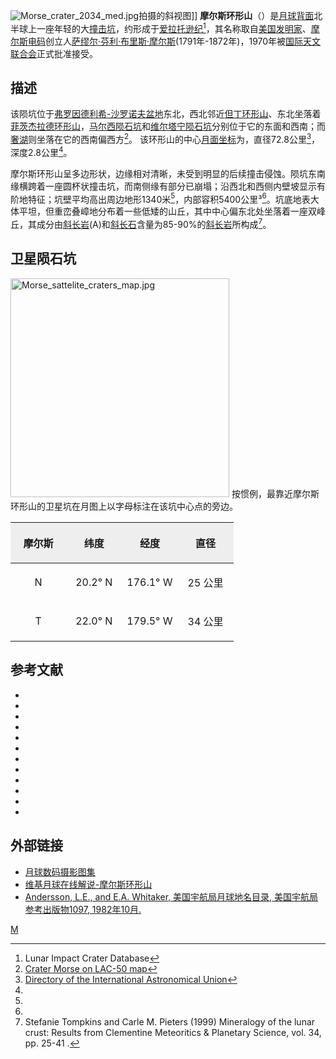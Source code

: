 {{lunar crater data|
 image=Morse LROC.jpg|240px|
 caption=[[月球勘测轨道飞行器|月球勘测轨道飞行器]]拍摄的图像|
 latitude=21.9|
 N_or_S=N|
 longitude=175.29|
 E_or_W=W|
 diameter=72.8公里|
 depth=2.8公里|
 colong=176|
 eponym=[[萨缪尔·摩尔斯|萨缪尔·芬·布·摩尔斯]]}}
[[Image:Morse_crater_2034_med.jpg|thumb]]拍摄的斜视图]]
'''摩尔斯环形山'''（{{lang-en|Morse}}）是[[月球背面|月球背面]]北半球上一座年轻的大[[撞击坑|撞击坑]]，约形成于[[爱拉托逊纪|爱拉托逊纪]]<ref name=LICD>Lunar Impact Crater Database</ref>，其名称取自[[美国|美国]][[发明家|发明家]]、[[摩尔斯电码|摩尔斯电码]]创立人[[萨缪尔·摩尔斯|萨缪尔·芬利·布里斯·摩尔斯]](1791年-1872年)，1970年被[[国际天文联合会|国际天文联合会]]正式批准接受。

==描述==
该陨坑位于[[弗罗因德利希-沙罗诺夫盆地|弗罗因德利希-沙罗诺夫盆地]]东北，西北邻近[[但丁环形山|但丁环形山]]、东北坐落着[[菲茨杰拉德环形山|菲茨杰拉德环形山]]，[[马尔西陨石坑|马尔西陨石坑]]和[[维尔塔宁陨石坑|维尔塔宁陨石坑]]分别位于它的东面和西南；而[[奢湖|奢湖]]则坐落在它的西南偏西方<ref>[http://planetarynames.wr.usgs.gov/images/Lunar/lac_50_wac.pdf Crater Morse on LAC-50 map]</ref>。
该环形山的中心[[月面坐标|月面坐标]]为{{Coord|21.9|N|175.29|W|globe:Moon|nogoogle=1|noosm=1}}，直径72.8公里<ref name="IAU">[http://planetarynames.wr.usgs.gov/Feature/4043 Directory of the International Astronomical Union]</ref>，
深度2.8公里<ref name="LICD"/>。

摩尔斯环形山呈多边形状，边缘相对清晰，未受到明显的后续撞击侵蚀。陨坑东南缘横跨着一座圆杯状撞击坑，而南侧缘有部分已崩塌；沿西北和西侧内壁坡显示有阶地特征；坑壁平均高出周边地形1340米<ref name="LICD"/>，内部容积5400公里³<ref name="LICD"/>。坑底地表大体平坦，但重峦叠嶂地分布着一些低矮的山丘，其中中心偏东北处坐落着一座双峰丘，其成分由[[斜长岩|斜长岩]](A)和[[斜长石|斜长石]]含量为85-90%的[[斜长岩|斜长岩]]所构成<ref>Stefanie Tompkins and Carle M. Pieters (1999) Mineralogy of the lunar crust: Results from Clementine Meteoritics & Planetary Science, vol. 34, pp. 25-41 .</ref>。

==卫星陨石坑==
[[Image:Morse_sattelite_craters_map.jpg|350px]]
按惯例，最靠近摩尔斯环形山的卫星坑在月图上以字母标注在该坑中心点的旁边。

{| class="wikitable"
!width="25%" style="background:#eeeeee;" |摩尔斯
!width="25%" style="background:#eeeeee;" |纬度
!width="25%" style="background:#eeeeee;" |经度
!width="25%" style="background:#eeeeee;" |直径
|-
|align="center"|N
|align="center"|20.2° N
|align="center"|176.1° W
|align="center"|25 公里
|-
|align="center"|T
|align="center"|22.0° N
|align="center"|179.5° W
|align="center"|34 公里
|}
{{clear}}

==参考文献==
{{reflist}}
{{refbegin}}
* {{cite book
  | last1 = Andersson
  | first1 = L. E.
  | last2 = Whitaker
  | first2 = E. A.
  | authorlink2 = Ewen Whitaker
  | date = 1982
  | title = [[NASA|NASA]] Catalogue of Lunar Nomenclature
  | publisher = NASA RP-1097
  | ref = harv
  }}
* {{cite web
  | last = Blue
  | first = Jennifer
  | date = July 25, 2007
  | title = Gazetteer of Planetary Nomenclature
  | publisher = [[United_States_Geological_Survey|USGS]]
  | url = http://planetarynames.wr.usgs.gov/
  | accessdate = 2007-08-05
  | ref = harv
  | archive-date = 2018-12-25
  | archive-url = https://web.archive.org/web/20181225170157/https://planetarynames.wr.usgs.gov/
  | dead-url = no
  }}
* {{cite book
  | last1 = Bussey
  | first1 = B.
  | authorlink1 = Ben Bussey
  | last2 = Spudis
  | first2 = P.
  | authorlink2 = Paul Spudis
  | date = 2004
  | title = The Clementine Atlas of the Moon
  | publisher = Cambridge University Press
  | location = New York
  | isbn = 978-0-521-81528-4
  | ref = harv
  }}
* {{cite book
  | last1 = Cocks
  | first1 = Elijah E.
  | last2 = Cocks
  | first2 = Josiah C.
  | date = 1995
  | title = Who's Who on the Moon: A Biographical Dictionary of Lunar Nomenclature
  | url = https://archive.org/details/isbn_9780936389271
  | publisher = Tudor Publishers
  | isbn = 978-0-936389-27-1
  | ref = harv
  }}
* {{cite web
  | last = McDowell
  | first = Jonathan
  | date = July 15, 2007
  | url = http://host.planet4589.org/astro/lunar/
  | title = Lunar Nomenclature
  | publisher = Jonathan's Space Report
  | accessdate = 2007-10-24
  | ref = harv
  | archive-date = 2018-12-25
  | archive-url = https://web.archive.org/web/20181225170156/http://host.planet4589.org/astro/lunar/
  | dead-url = no
  }}
* {{cite journal| last1 = Menzel| first1 = D. H.| last2 = Minnaert| first2 = M.| last3 = Levin| first3 = B.| last4 = Dollfus| first4 = A.| last5 = Bell| first5 = B.| title = Report on Lunar Nomenclature by the Working Group of Commission 17 of the IAU| doi = 10.1007/BF00171763| journal = Space Science Reviews| volume = 12| issue = 2| pages = 136–186| date = 1971| bibcode = 1971SSRv...12..136M| ref = harv}}
* {{cite book
  | first = Patrick
  | last = Moore
  | authorlink = Patrick Moore
  | date = 2001
  | title = On the Moon
  | url = https://archive.org/details/patrickmooreonmo00patr
  | publisher = Sterling Publishing Co.
  | isbn = 978-0-304-35469-6
  | ref = harv
  }}
* {{cite book
  | first = Fred W.
  | last = Price
  | date = 1988
  | title = The Moon Observer's Handbook
  | publisher = Cambridge University Press
  | isbn = 978-0-521-33500-3
  | ref = harv
  }}
* {{cite book
  | last = Rükl
  | first = Antonín
  | authorlink = Antonín Rükl
  | date = 1990
  | title = Atlas of the Moon
  | publisher = Kalmbach Books
  | isbn = 978-0-913135-17-4
  | ref = harv
  }}
* {{cite book
  | last = Webb
  | first = Rev. T. W.
  | authorlink = Thomas William Webb
  | date = 1962
  | title = Celestial Objects for Common Telescopes
  | url = https://archive.org/details/celestialobjects00webb
  | edition = 6th revised
  | publisher = Dover
  | isbn = 978-0-486-20917-3
  | ref = harv
  }}
* {{cite book
  | first = Ewen A.
  | last = Whitaker
  | authorlink = Ewen Whitaker
  | date = 1999
  | title = Mapping and Naming the Moon
  | publisher = Cambridge University Press
  | isbn = 978-0-521-62248-6
  | ref = harv
  }}
* {{cite book
  | first = Peter T.
  | last = Wlasuk
  | date = 2000
  | title = Observing the Moon
  | publisher = Springer
  | isbn = 978-1-85233-193-1
  | ref = harv
 }}
{{refend}}

==外部链接==
*[http://www.lpi.usra.edu/resources/lunar_orbiter/bin/srch_nam.shtml?Morse%7C0 月球数码摄影图集]
*[http://the-moon.wikispaces.com/Morse 维基月球在线解说-摩尔斯环形山]
*[http://planet4589.org/astro/lunar/RP-1097.pdf Andersson, L.E., and E.A. Whitaker, 美国宇航局月球地名目录, 美国宇航局参考出版物1097, 1982年10月.] {{Wayback|url=http://planet4589.org/astro/lunar/RP-1097.pdf |date=20141006125838 }}

[[Category:月球环形山|M]]
{{月球環形山 (L-N)}}